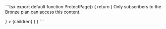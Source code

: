 <If sdk="nextjs">
  ```tsx
  export default function ProtectPage() {
    return (
      <Protect
        plan="bronze"
        fallback={<p>Only subscribers to the Bronze plan can access this content.</p>}
      >
        {children}
      </Protect>
    )
  }
  ```
</If>

